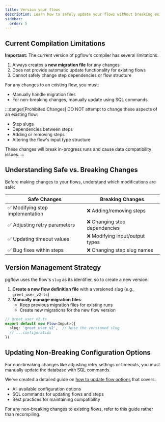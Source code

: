 ```yaml
---
title: Version your flows
description: Learn how to safely update your flows without breaking existing runs
sidebar:
  order: 5
---
```


## Current Compilation Limitations

**Important:** The current version of pgflow's compiler has several limitations:

1. Always creates a **new migration file** for any changes
2. Does not provide automatic update functionality for existing flows
3. Cannot safely change step dependencies or flow structure

For any changes to an existing flow, you must:
- Manually handle migration files
- For non-breaking changes, manually update using SQL commands

:::danger[Prohibited Changes]
DO NOT attempt to change these aspects of an existing flow:
- Step slugs
- Dependencies between steps
- Adding or removing steps
- Altering the flow's input type structure

These changes will break in-progress runs and cause data compatibility issues.
:::

## Understanding Safe vs. Breaking Changes

Before making changes to your flows, understand which modifications are safe:

| Safe Changes | Breaking Changes |
| ------------ | --------------- |
| ✅ Modifying step implementation | ❌ Adding/removing steps |
| ✅ Adjusting retry parameters | ❌ Changing step dependencies |
| ✅ Updating timeout values | ❌ Modifying input/output types |
| ✅ Bug fixes within steps | ❌ Changing step slug names |

## Version Management Strategy

pgflow uses the flow's `slug` as its identifier, so to create a new version:

1. **Create a new flow definition file** with a versioned slug (e.g., `greet_user_v2.ts`)
2. **Manually manage migration files**:
   - Keep previous migration files for existing runs
   - Create new migrations for the new flow version

```typescript
// greet_user_v2.ts
export default new Flow<Input>({
  slug: 'greet_user_v2',  // Note the versioned slug
  // ...configuration
})
```

## Updating Non-Breaking Configuration Options

For non-breaking changes like adjusting retry settings or timeouts, you must manually update the database with SQL commands.

We've created a detailed guide on [how to update flow options](/how-to/update-flow-options/) that covers:
- All available configuration options
- SQL commands for updating flows and steps
- Best practices for maintaining compatibility

For any non-breaking changes to existing flows, refer to this guide rather than recompiling.
